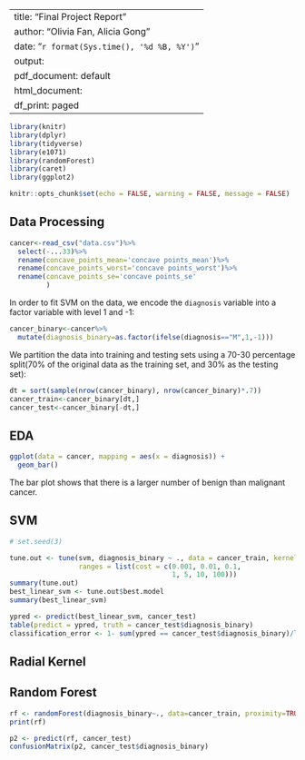 
---
title: "Final Project Report"
author: "Olivia Fan, Alicia Gong"
date: "`r format(Sys.time(), '%d %B, %Y')`"
output:
  pdf_document: default
  html_document:
    df_print: paged
---

```r
library(knitr)
library(dplyr)
library(tidyverse)
library(e1071)
library(randomForest)
library(caret)
library(ggplot2)
```

```r
knitr::opts_chunk$set(echo = FALSE, warning = FALSE, message = FALSE)
```

## Data Processing

```r
cancer<-read_csv("data.csv")%>%
  select(-...33)%>%
  rename(concave_points_mean='concave points_mean')%>%
  rename(concave_points_worst='concave points_worst')%>%
  rename(concave_points_se='concave points_se'
         )
```


In order to fit SVM on the data, we encode the `diagnosis` variable into a factor variable with level 1 and -1:


```r
cancer_binary<-cancer%>%
  mutate(diagnosis_binary=as.factor(ifelse(diagnosis=="M",1,-1)))
```

We partition the data into training and testing sets using a 70-30 percentage split(70% of the original data as the training set, and 30% as the testing set):

```r
dt = sort(sample(nrow(cancer_binary), nrow(cancer_binary)*.7))
cancer_train<-cancer_binary[dt,]
cancer_test<-cancer_binary[-dt,]
```

## EDA
```r
ggplot(data = cancer, mapping = aes(x = diagnosis)) +
  geom_bar()
```
The bar plot shows that there is a larger number of benign than malignant cancer. 


## SVM

```r
# set.seed(3)

tune.out <- tune(svm, diagnosis_binary ~ ., data = cancer_train, kernel = "linear",
                 ranges = list(cost = c(0.001, 0.01, 0.1,
                                        1, 5, 10, 100)))
summary(tune.out)
best_linear_svm <- tune.out$best.model
summary(best_linear_svm)
```

```r
ypred <- predict(best_linear_svm, cancer_test)
table(predict = ypred, truth = cancer_test$diagnosis_binary)
classification_error <- 1- sum(ypred == cancer_test$diagnosis_binary)/length(ypred)
```


## Radial Kernel

## Random Forest

```r
rf <- randomForest(diagnosis_binary~., data=cancer_train, proximity=TRUE)
print(rf)
```

```r
p2 <- predict(rf, cancer_test)
confusionMatrix(p2, cancer_test$diagnosis_binary)
```


